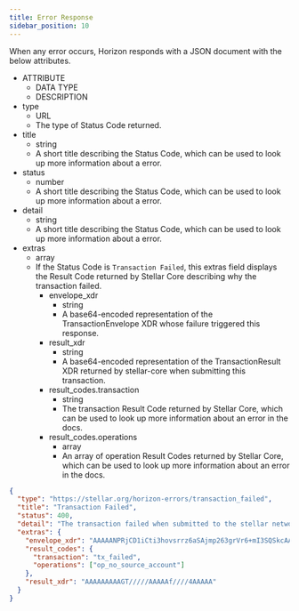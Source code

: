 ```yaml
---
title: Error Response
sidebar_position: 10
---
```



When any error occurs, Horizon responds with a JSON document with the below attributes.

<AttributeTable>

- ATTRIBUTE
  - DATA TYPE
  - DESCRIPTION
- type
  - URL
  - The type of Status Code returned.
- title
  - string
  - A short title describing the Status Code, which can be used to look up more information about a error.
- status
  - number
  - A short title describing the Status Code, which can be used to look up more information about a error.
- detail
  - string
  - A short title describing the Status Code, which can be used to look up more information about a error.
- extras
  - array
  - If the Status Code is `Transaction Failed`, this extras field displays the Result Code returned by Stellar Core describing why the transaction failed.
    - envelope_xdr
      - string
      - A base64-encoded representation of the TransactionEnvelope XDR whose failure triggered this response.
    - result_xdr
      - string
      - A base64-encoded representation of the TransactionResult XDR returned by stellar-core when submitting this transaction.
    - result_codes.transaction
      - string
      - The transaction Result Code returned by Stellar Core, which can be used to look up more information about an error in the docs.
    - result_codes.operations
      - array
      - An array of operation Result Codes returned by Stellar Core, which can be used to look up more information about an error in the docs.

</AttributeTable>

<ExampleResponse>

```json
{
  "type": "https://stellar.org/horizon-errors/transaction_failed",
  "title": "Transaction Failed",
  "status": 400,
  "detail": "The transaction failed when submitted to the stellar network. The `extras.result_codes` field on this response contains further details.  Descriptions of each code can be found at: https://www.stellar.org/developers/learn/concepts/list-of-operations.html",
  "extras": {
    "envelope_xdr": "AAAAANPRjCD1iCti3hovsrrz6aSAjmp263grVr6+mI3SQSkcAAAAZAAPRLgAAAADAAAAAAAAAAAAAAABAAAAAQAAAACuSL9OciKkFztj4d3zuadl20HHObu+7qJenBxHPrMayQAAAAUAAAABAAAAANPRjCD1iCti3hovsrrz6aSAjmp263grVr6+mI3SQSkcAAAAAAAAAAAAAAAAAAAAAAAAAAAAAAAAAAAAAAAAAAAAAAAAAAAAAtJBKRwAAABA1N0iqDAgqS6+3RIZGoNB9OXrY3wd/nLruXYi+eiTt4jn94fLVLwAw6jJCaK+qxStwO7c4kP6u5k0RPbuYC55CT6zGskAAABAiUGCNCS4pGlfcRmi82kbralzcFlTQAFzLyfUrYGn3RtQ4p/7TUwAqIanVoWGfEqzIJo64ZT+mYtJ72BfI+FiDg==",
    "result_codes": {
      "transaction": "tx_failed",
      "operations": ["op_no_source_account"]
    },
    "result_xdr": "AAAAAAAAAGT/////AAAAAf////4AAAAA"
  }
}
```

</ExampleResponse>
